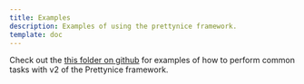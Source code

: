 ```yaml
---
title: Examples
description: Examples of using the prettynice framework.
template: doc
---
```


Check out the [this folder on github](https://github.com/blaix/prettynice/tree/main/examples/v2)
for examples of how to perform common tasks with v2 of the Prettynice framework.
